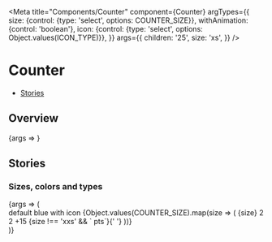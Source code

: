 

<Meta
  title="Components/Counter"
  component={Counter}
  argTypes={{
    size: {control: {type: 'select', options: COUNTER_SIZE}},
    withAnimation: {control: 'boolean'},
    icon: {control: {type: 'select', options: Object.values(ICON_TYPE)}},
  }}
  args={{
    children: '25',
    size: 'xs',
  }}
/>

# Counter

- [Stories](#stories)

## Overview

<Canvas>
  <Story name="Default">{args => <Counter {...args} />}</Story>
</Canvas>

<ArgsTable story="Default" />

## Stories

### Sizes, colors and types

<Canvas>
  <Story name="SizesColorsAndTypes">
    {args => (
      <div>
        <StoryVariantTable>
          <thead>
            <tr>
              <th />
              <th>
                <Headline
                  extraBold
                  transform="uppercase"
                  type="span"
                  color="text-gray-40"
                  size="medium"
                >
                  default
                </Headline>
              </th>
              <th>
                <Headline
                  extraBold
                  transform="uppercase"
                  type="span"
                  color="text-gray-40"
                  size="medium"
                >
                  blue
                </Headline>
              </th>
              <th>
                <Headline
                  extraBold
                  transform="uppercase"
                  type="span"
                  color="text-gray-40"
                  size="medium"
                >
                  with icon
                </Headline>
              </th>
            </tr>
          </thead>
          <tbody>
            {Object.values(COUNTER_SIZE).map(size => (
              <tr key={size}>
                <td>
                  <Headline
                    extraBold
                    transform="uppercase"
                    type="span"
                    color="text-gray-40"
                    size="medium"
                  >
                    {size}
                  </Headline>
                </td>
                <td>
                  <Flex justifyContent="center">
                    <Counter key={size} {...args} size={size}>
                      2
                    </Counter>
                  </Flex>
                </td>
                <td>
                  <Flex justifyContent="center">
                    <Counter key={size} {...args} size={size} color="blue-50">
                      2
                    </Counter>
                  </Flex>
                </td>
                <td>
                  <Flex justifyContent="center">
                    <Counter
                      key={size}
                      {...args}
                      icon={ICON_TYPE.POINTS}
                      size={size}
                    >
                      +15
                      <Text type="span" color="text-gray-60" inherited>
                        {size !== 'xxs' && ` pts`}{' '}
                      </Text>
                    </Counter>
                  </Flex>
                </td>
              </tr>
            ))}
          </tbody>
        </StoryVariantTable>
      </div>
    )}
  </Story>
</Canvas>
